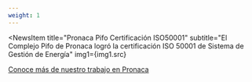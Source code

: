 ```yaml
---
weight: 1
---
```



<NewsItem
  title="Pronaca Pifo Certificación ISO50001"
  subtitle="El Complejo Pifo de Pronaca logró la certificación ISO 50001 de Sistema de Gestión de Energía"
  img1={img1.src}
>
  <a class="button blue-background  blue-background-hoover" href="/proyectos/pronaca">Conoce más de nuestro trabajo en Pronaca</a>
</NewsItem>
